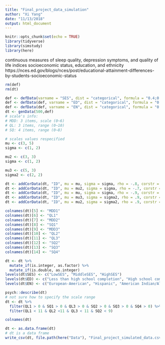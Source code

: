 ```yaml
---
title: "Final_project_data_simulation"
author: "Xi Yang"
date: "11/13/2018"
output: html_document
---
```


```r
knitr::opts_chunk$set(echo = TRUE)
library(tidyverse)
library(simstudy)
library(here)
```
continuous measures of sleep quality, depression symptoms, and quality of life indices
socioeconomic status, education, and ethnicity
https://nces.ed.gov/blogs/nces/post/educational-attainment-differences-by-students-socioeconomic-status
```r
rm(def)
rm(dt)

def <- defData(varname = "SES", dist = "categorical", formula = "0.4;0.5;0.1", id = "ID")
def <- defData(def, varname = "ED", dist = "categorical", formula = "0.1;0.3;0.4;0.2")
def <- defData(def, varname = "EN", dist = "categorical", formula = "0.7;0.09;0.03;0.06;0.1;0.015;0.005")
dt <- genData(500,def)
# scale's info:
# MDD: 3 items, scale (0~6)
# QL: 3 items, range (0~10)
# SQ: 4 items, range (0~8)

# scales values respecified
mu <- c(3, 5)
sigma <- c(1, 2)

mu2 <- c(3, 3)
sigma <- c(1, 2)

mu3 <- c(5, 3)
sigma2 <- c(2, 2)

dt <- addCorData(dt, "ID", mu = mu, sigma = sigma, rho = -.8, corstr = "cs")
dt <- addCorData(dt, "ID", mu = mu2, sigma = sigma, rho = -.7, corstr = "cs")
dt <- addCorData(dt, "ID", mu = mu, sigma = sigma, rho = -.9, corstr = "cs")
dt <- addCorData(dt, "ID", mu = mu3, sigma = sigma2, rho = .9, corstr = "cs")
dt <- addCorData(dt, "ID", mu = mu2, sigma = sigma2, rho = .9, corstr = "cs")

colnames(dt)[5] <- "MDD1"
colnames(dt)[6] <- "QL1"
colnames(dt)[7] <- "MDD2"
colnames(dt)[8] <- "SQ1"
colnames(dt)[9] <- "MDD3"
colnames(dt)[10] <- "QL2"
colnames(dt)[11] <- "QL3"
colnames(dt)[12] <- "SQ2"
colnames(dt)[13] <- "SQ3"
colnames(dt)[14] <- "SQ4"

dt <- dt %>% 
  mutate_if(is.integer, as.factor) %>% 
  mutate_if(is.double, as.integer)
levels(dt$SES) <- c("LowSES", "MiddleSES", "HighSES")
levels(dt$ED) <- c("Less than high school completion", "High school completion", "Some postsecondary education", "Postsecondary certificate")
levels(dt$EN) <- c("European-American", "Hispanic", "American Indian/Alaska Native", "Asian", "African-American", "Pacific Islander", "Other")

psych::describe(dt)
# not sure how to specify the scale range
dt <- dt %>%
  filter(QL1 > 0 & SQ1 > 0 & QL3 > 0 & SQ2 > 0 & SQ3 > 0 & SQ4 > 0) %>%
  filter(QL1 < 11 & QL2 <11 & QL3 < 11 & SQ2 < 9)

colnames(dt)

dt <- as.data.frame(dt)
# dt is a data frame
write_csv(dt, file.path(here("Data"), "Final_project_simulated_data.csv"))
```
